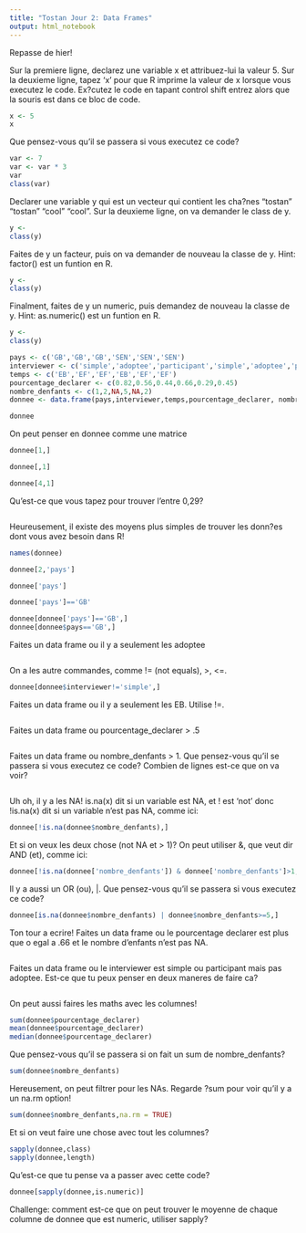 ```yaml
---
title: "Tostan Jour 2: Data Frames"
output: html_notebook
---
```

Repasse de hier! 

Sur la premiere ligne, declarez une variable x et attribuez-lui la valeur 5. 
Sur la deuxieme ligne, tapez 'x' pour que R imprime la valeur de x lorsque vous executez le code.
Ex?cutez le code en tapant control shift entrez alors que la souris est dans ce bloc de code.
```r
x <- 5
x
```
Que pensez-vous qu'il se passera si vous executez ce code?

```r
var <- 7
var <- var * 3
var
class(var)
```
Declarer une variable y qui est un vecteur qui contient les cha?nes "tostan" "tostan" "cool" "cool".
Sur la deuxieme ligne, on va demander le class de y.
```r
y <-
class(y)
```
Faites de y un facteur, puis on va demander de nouveau la classe de y. Hint: factor() est un funtion en R.
```r
y <-
class(y)
```
Finalment, faites de y un numeric, puis demandez de nouveau la classe de y. Hint: as.numeric() est un funtion en R.
```r
y <-
class(y)
```


```r
pays <- c('GB','GB','GB','SEN','SEN','SEN')
interviewer <- c('simple','adoptee','participant','simple','adoptee','participant')
temps <- c('EB','EF','EF','EB','EF','EF')
pourcentage_declarer <- c(0.82,0.56,0.44,0.66,0.29,0.45)
nombre_denfants <- c(1,2,NA,5,NA,2)
donnee <- data.frame(pays,interviewer,temps,pourcentage_declarer, nombre_denfants)

donnee
```

On peut penser en donnee comme une matrice
```r
donnee[1,]
```
```r
donnee[,1]
```
```r
donnee[4,1]
```

Qu'est-ce que vous tapez pour trouver l'entre 0,29?
```r

```

Heureusement, il existe des moyens plus simples de trouver les donn?es dont vous avez besoin dans R!
```r
names(donnee)
```

```r
donnee[2,'pays']
```
```r
donnee['pays']
```
```r
donnee['pays']=='GB'
```
```r
donnee[donnee['pays']=='GB',]
donnee[donnee$pays=='GB',]
```

Faites un data frame ou il y a seulement les adoptee
```r

```
On a les autre commandes, comme != (not equals), >, <=.
```r
donnee[donnee$interviewer!='simple',]
```
Faites un data frame ou il y a seulement les EB. Utilise !=.
```r

```
Faites un data frame ou pourcentage_declarer > .5
```r

```
Faites un data frame ou nombre_denfants > 1. Que pensez-vous qu'il se passera si vous executez ce code? Combien de lignes est-ce que on va voir?
```r

```
Uh oh, il y a les NA! is.na(x) dit si un variable est NA, et ! est 'not' donc !is.na(x) dit si un variable n'est pas NA, comme ici:
```r
donnee[!is.na(donnee$nombre_denfants),]
```

Et si on veux les deux chose (not NA et > 1)? On peut utiliser &, que veut dir AND (et), comme ici:
```r
donnee[!is.na(donnee['nombre_denfants']) & donnee['nombre_denfants']>1,]
```

Il y a aussi un OR (ou), |. Que pensez-vous qu'il se passera si vous executez ce code?
```r
donnee[is.na(donnee$nombre_denfants) | donnee$nombre_denfants>=5,]
```

Ton tour a ecrire! Faites un data frame ou le pourcentage declarer est plus que o egal a .66 et le nombre d'enfants n'est pas NA.
```r

```
Faites un data frame ou le interviewer est simple ou participant mais pas adoptee. Est-ce que tu peux penser en deux maneres de faire ca?
```r

```
On peut aussi faires les maths avec les columnes!
```r
sum(donnee$pourcentage_declarer)
mean(donnee$pourcentage_declarer)
median(donnee$pourcentage_declarer)
```
Que pensez-vous qu'il se passera si on fait un sum de nombre_denfants?
```r
sum(donnee$nombre_denfants)
```
Hereusement, on peut filtrer pour les NAs. Regarde ?sum pour voir qu'il y a un na.rm option! 
```r
sum(donnee$nombre_denfants,na.rm = TRUE)
```
Et si on veut faire une chose avec tout les columnes?
```r
sapply(donnee,class)
sapply(donnee,length)
```
Qu'est-ce que tu pense va a passer avec cette code?
```r
donnee[sapply(donnee,is.numeric)] 
```
Challenge: comment est-ce que on peut trouver le moyenne de chaque columne de donnee que est numeric, utiliser
sapply?
```r

```

